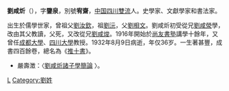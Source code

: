 '''劉咸炘'''（{{bd|1897年|1月3日|1932年|8月9日|catIdx=L}}），字'''鑒泉'''，別號'''宥齋'''，[[中国|中国]][[四川|四川]][[雙流|雙流]]人。史學家、文獻學家和書法家。

出生於儒學世家，曾祖父[[劉汝欽|劉汝欽]]，祖[[劉沅|劉沅]]，父[[劉梖文|劉梖文]]。劉咸炘初受從兄[[劉咸滎|劉咸滎]]學，改由其父教讀，父死，又改從兄[[劉咸焌|劉咸焌]]。1916年開始於[[尚友書塾|尚友書塾]]講學十餘年，又曾任[[成都大學|成都大學]]、[[四川大學|四川大學]]教授。1932年8月9日病逝，年仅36岁。一生著甚豐，成書四百餘卷，總名為《[[推十書|推十書]]》。
*嚴壽澂：〈[http://www.homeinmists.com/FangYong/Journal01.article25.htm 劉咸炘諸子學簡論] {{Wayback|url=http://www.homeinmists.com/FangYong/Journal01.article25.htm |date=20190818230910 }}〉。
{{China-historian-stub}}
[[Category:中國歷史學家|L]]
[[Category:劉姓|Category:劉姓]]